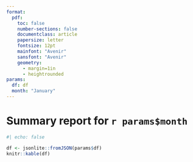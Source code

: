 ```yaml
---
format:
  pdf:
    toc: false
    number-sections: false
    documentclass: article
    papersize: letter
    fontsize: 12pt
    mainfont: "Avenir"
    sansfont: "Avenir"
    geometry:
      - margin=1in
      - heightrounded
params:
  df: df
  month: "January"
---
```


# Summary report for `r params$month`

```r
#| echo: false 

df <- jsonlite::fromJSON(params$df)
knitr::kable(df)
```
